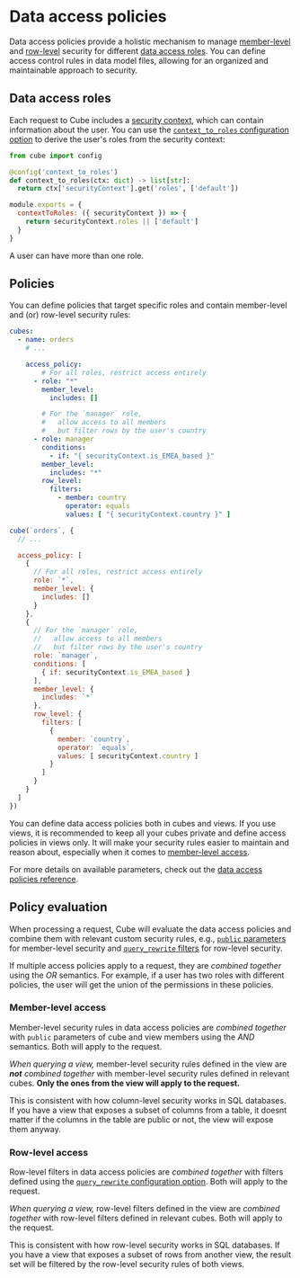 # Data access policies

Data access policies provide a holistic mechanism to manage [member-level](#member-level-access)
and [row-level](#row-level-access) security for different [data access roles](#data-access-roles).
You can define access control rules in data model files, allowing for an organized
and maintainable approach to security.

## Data access roles

Each request to Cube includes a [security context][ref-sec-ctx], which can contain
information about the user. You can use the [`context_to_roles` configuration
option][ref-ctx-to-roles] to derive the user's roles from the security context:

<CodeTabs>

```python
from cube import config

@config('context_to_roles')
def context_to_roles(ctx: dict) -> list[str]:
  return ctx['securityContext'].get('roles', ['default'])
```

```javascript
module.exports = {
  contextToRoles: ({ securityContext }) => {
    return securityContext.roles || ['default']
  }
}
```

</CodeTabs>

A user can have more than one role.

## Policies

You can define policies that target specific roles and contain member-level and (or)
row-level security rules:

<CodeTabs>

```yaml
cubes:
  - name: orders
    # ...

    access_policy:
        # For all roles, restrict access entirely
      - role: "*"
        member_level:
          includes: []

        # For the `manager` role,
        #   allow access to all members
        #   but filter rows by the user's country
      - role: manager
        conditions:
          - if: "{ securityContext.is_EMEA_based }"
        member_level:
          includes: "*"
        row_level:
          filters:
            - member: country
              operator: equals
              values: [ "{ securityContext.country }" ]
```

```javascript
cube(`orders`, {
  // ...

  access_policy: [
    {
      // For all roles, restrict access entirely
      role: `*`,
      member_level: {
        includes: []
      }
    },
    {
      // For the `manager` role,
      //   allow access to all members
      //   but filter rows by the user's country
      role: `manager`,
      conditions: [
        { if: securityContext.is_EMEA_based }
      ],
      member_level: {
        includes: `*`
      },
      row_level: {
        filters: [
          {
            member: `country`,
            operator: `equals`,
            values: [ securityContext.country ]
          }
        ]
      }
    }
  ]
})
```

</CodeTabs>

You can define data access policies both in cubes and views. If you use views,
it is recommended to keep all your cubes private and define access policies in views only.
It will make your security rules easier to maintain and reason about, especially
when it comes to [member-level access](#member-level-access).

For more details on available parameters, check out the [data access policies reference][ref-ref-dap].

## Policy evaluation

When processing a request, Cube will evaluate the data access policies and combine them
with relevant custom security rules, e.g., [`public` parameters][ref-mls-public] for member-level security
and [`query_rewrite` filters][ref-rls-queryrewrite] for row-level security.

If multiple access policies apply to a request, they are _combined together_
using the _OR_ semantics. For example, if a user has two roles with different
policies, the user will get the union of the permissions in these policies.

### Member-level access

Member-level security rules in data access policies are _combined together_
with `public` parameters of cube and view members using the _AND_ semantics.
Both will apply to the request.

_When querying a view,_ member-level security rules defined in the view are _**not** combined together_
with member-level security rules defined in relevant cubes.
**Only the ones from the view will apply to the request.**

<InfoBox>

This is consistent with how column-level security works in SQL databases. If you have
a view that exposes a subset of columns from a table, it doesnt matter if the
columns in the table are public or not, the view will expose them anyway.

</InfoBox>

### Row-level access

Row-level filters in data access policies are _combined together_ with filters defined
using the [`query_rewrite` configuration option][ref-config-queryrewrite].
Both will apply to the request.

_When querying a view,_ row-level filters defined in the view are _combined together_
with row-level filters defined in relevant cubes. Both will apply to the request.

<InfoBox>

This is consistent with how row-level security works in SQL databases. If you have
a view that exposes a subset of rows from another view, the result set will be
filtered by the row-level security rules of both views.

</InfoBox>


[ref-mls]: /product/auth/member-level-security
[ref-mls-public]: /product/auth/member-level-security#managing-member-level-access
[ref-rls]: /product/auth/row-level-security
[ref-rls-queryrewrite]: /product/auth/row-level-security#managing-row-level-access
[ref-sec-ctx]: /product/auth/context
[ref-ctx-to-roles]: /reference/configuration/config#context_to_roles
[ref-ref-dap]: /reference/data-model/data-access-policies
[ref-config-queryrewrite]: /reference/configuration/config#query_rewrite